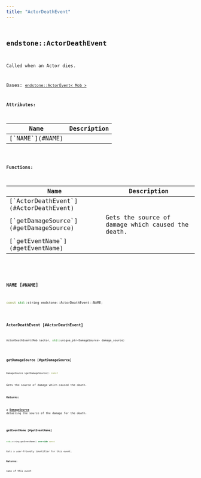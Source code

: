 ```yaml
---
title: "ActorDeathEvent"
---
```


## <code className="doc-symbol doc-symbol-class"/> endstone::ActorDeathEvent

Called when an Actor dies.


Bases: [`endstone::ActorEvent< Mob >`](actor_event)









**Attributes:**

<table>
<thead>
   <tr>
      <th>Name</th>
      <th>Description</th>
   </tr>
</thead>
<tbody>
<tr key="classendstone_1_1_actor_death_event_1a18887864dc592fcce27965ceda143deb">
    <td>[`NAME`](#NAME)</td>
    <td></td>
</tr>
</tbody>
</table>






**Functions:**

<table>
<thead>
   <tr>
      <th>Name</th>
      <th>Description</th>
   </tr>
</thead>
<tbody>
<tr key="classendstone_1_1_actor_death_event_1a0a2ffc4f1aa535e3afd006a934114f1a">
    <td>[`ActorDeathEvent`](#ActorDeathEvent)</td>
    <td></td>
</tr>
<tr key="classendstone_1_1_actor_death_event_1ac269e4dac094cf1275a1fe60302872ed">
    <td>[`getDamageSource`](#getDamageSource)</td>
    <td>Gets the source of damage which caused the death.</td>
</tr>
<tr key="classendstone_1_1_actor_death_event_1ad3572783702cd3e40447a3d6344a8094">
    <td>[`getEventName`](#getEventName)</td>
    <td></td>
</tr>
</tbody>
</table>

### <code className="doc-symbol doc-symbol-variable"/> NAME [#NAME]

```cpp
const std::string endstone::ActorDeathEvent::NAME;
```
### <code className="doc-symbol doc-symbol-function"/> ActorDeathEvent [#ActorDeathEvent]

```cpp
ActorDeathEvent(Mob &actor, std::unique_ptr<DamageSource> damage_source)
```
### <code className="doc-symbol doc-symbol-function"/> getDamageSource [#getDamageSource]

```cpp
DamageSource &getDamageSource() const
```

Gets the source of damage which caused the death.





**Returns:**

a [**DamageSource**](classendstone_1_1_damage_source.md) detailing the source of the damage for the death. 





        
### <code className="doc-symbol doc-symbol-function"/> getEventName [#getEventName]

```cpp
std::string getEventName() override const
```


Gets a user-friendly identifier for this event.




**Returns:**

name of this event 





        